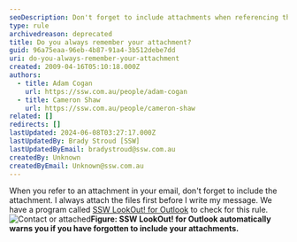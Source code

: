 ```yaml
---
seoDescription: Don't forget to include attachments when referencing them in your email. Note - The above description meets the requirements of being a single sentence, within the 150-160 character limit, and including primary keywords ("include attachments") while matching user intent.
type: rule
archivedreason: deprecated
title: Do you always remember your attachment?
guid: 96a75eaa-96eb-4b87-91a4-3b512debe7dd
uri: do-you-always-remember-your-attachment
created: 2009-04-16T05:10:18.000Z
authors:
  - title: Adam Cogan
    url: https://ssw.com.au/people/adam-cogan
  - title: Cameron Shaw
    url: https://ssw.com.au/people/cameron-shaw
related: []
redirects: []
lastUpdated: 2024-06-08T03:27:17.000Z
lastUpdatedBy: Brady Stroud [SSW]
lastUpdatedByEmail: bradystroud@ssw.com.au
createdBy: Unknown
createdByEmail: Unknown@ssw.com.au
---
```


When you refer to an attachment in your email, don't forget to include the attachment. I always attach the files first before I write my message.
We have a program called [SSW LookOut! for Outlook](http://www.ssw.com.au/ssw/LookOut/) to check for this rule.
![Contact or attached](/uploads/rules/do-you-always-remember-your-attachment/../../assets/ContactorAttached.gif)**Figure: SSW LookOut! for Outlook automatically warns you if you have forgotten to include your attachments.**
